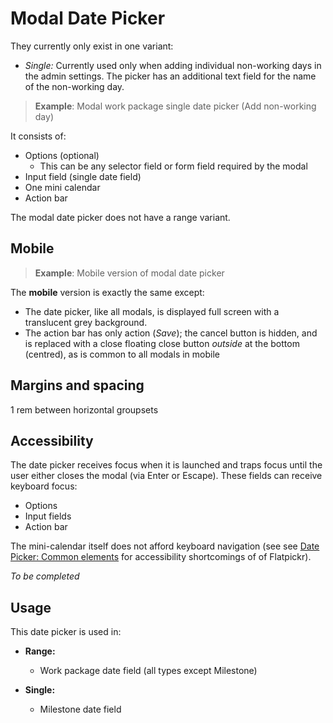 
<Meta title="Date Picker/Modal date picker" />

# Modal Date Picker 

They currently only exist in one variant:

- *Single:* Currently used only when adding individual non-working days in the admin settings. The picker has an additional text field for the name of the non-working day.

> **Example**: Modal work package single date picker (Add non-working day)

It consists of:

- Options (optional)
    - This can be any selector field or form field required by the modal
- Input field (single date field)
- One mini calendar
- Action bar

The modal date picker does not have a range variant.

## Mobile

> **Example**: Mobile version of modal date picker

The **mobile** version is exactly the same except:

- The date picker, like all modals, is displayed full screen with a translucent grey background.
- The action bar has only action (*Save*); the cancel button is hidden, and is replaced with a close floating close button *outside* at the bottom (centred), as is common to all modals in mobile


## Margins and spacing

1 rem between horizontal groupsets

## Accessibility

The date picker receives focus when it is launched and traps focus until the user either closes the modal (via Enter or Escape). These fields can receive keyboard focus:

- Options
- Input fields
- Action bar

The mini-calendar itself does not afford keyboard navigation (see see [Date Picker: Common elements](#) for accessibility shortcomings of of Flatpickr). 

_To be completed_ 

## Usage

This date picker is used in:

- **Range:**
    
    - Work package date field (all types except Milestone)
- **Single:**
    
    - Milestone date field
